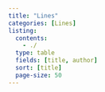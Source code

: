 ```yaml
---
title: "Lines"
categories: [Lines]
listing:
  contents: 
    - ./
  type: table
  fields: [title, author]
  sort: [title]
  page-size: 50
--- 
```

